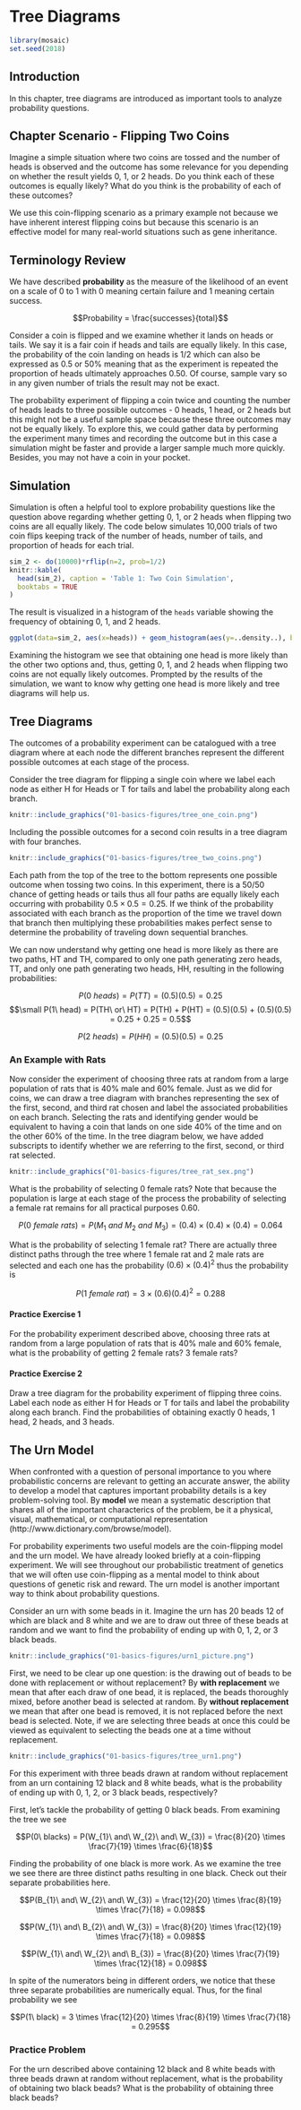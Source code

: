 # Tree Diagrams {#trees}

```r
library(mosaic)
set.seed(2018)
```

## Introduction {#introduction}

In this chapter,  tree diagrams are introduced as important tools to analyze probability questions. 

## Chapter Scenario - Flipping Two Coins {#chapter_scenario}

Imagine a simple situation where two coins are tossed and the number of heads is observed and the outcome has some relevance for you depending on whether the result yields 0, 1, or 2 heads. Do you think each of these outcomes is equally likely? What do you think is the probability of each of these outcomes?

We use this coin-flipping scenario as a primary example not because we have inherent interest flipping coins but because this scenario is an effective model for many real-world situations such as gene inheritance. 

## Terminology Review {#terminology_review}

We have described **probability** as the measure of the likelihood of an event on a scale of 0 to 1 with 0 meaning certain failure and 1 meaning certain success. 

$$Probability = \frac{successes}{total}$$

Consider a coin is flipped and we examine whether it lands on heads or tails. We say it is a fair coin if heads and tails are equally likely.  In this case, the probability of the coin landing on heads is $1/2$ which can also be expressed as $0.5$ or $50\%$ meaning that as the experiment is repeated the proportion of heads ultimately approaches $0.50$. Of course, sample vary so in any given number of trials the result may not be exact. 

The probability experiment of flipping a coin twice and counting the number of heads leads to three possible outcomes - 0 heads, 1 head, or 2 heads but this might not be a useful sample space because these three outcomes may not be equally likely. To explore this, we could gather data by performing the experiment many times and recording the outcome but in this case a simulation might be faster and provide a larger sample much more quickly. Besides, you may not have a coin in your pocket.

## Simulation {#simulation}

Simulation is often a helpful tool to explore probability questions like the question above regarding whether getting 0, 1, or 2 heads when flipping two coins are all equally likely. The code below simulates 10,000 trials of two coin flips keeping track of the number of heads, number of tails, and proportion of heads for each trial.

```r
sim_2 <- do(10000)*rflip(n=2, prob=1/2)
knitr::kable(
  head(sim_2), caption = 'Table 1: Two Coin Simulation',
  booktabs = TRUE
)
```

The result is visualized in a histogram of the `heads` variable showing the frequency of obtaining 0, 1, and 2 heads.

```r
ggplot(data=sim_2, aes(x=heads)) + geom_histogram(aes(y=..density..), binwidth = 1)
```

Examining the histogram we see that obtaining one head is more likely than the other two options and, thus, getting 0, 1, and 2 heads when flipping two coins are not equally likely outcomes. Prompted by the results of the simulation, we want to know why getting one head is more likely and tree diagrams will help us.

## Tree Diagrams {#tree_diagrams}

The outcomes of a probability experiment can be catalogued with a tree diagram where at each node the different branches represent the different possible outcomes at each stage of the process. 

Consider the tree diagram for flipping a single coin where we label each node as either H for Heads or T for tails and label the probability along each branch.

```r
knitr::include_graphics("01-basics-figures/tree_one_coin.png")
```

Including the possible outcomes for a second coin results in a tree diagram with four branches. 

```r
knitr::include_graphics("01-basics-figures/tree_two_coins.png")
```

Each path from the top of the tree to the bottom represents one possible outcome when tossing two coins. In this experiment, there is a 50/50 chance of getting heads or tails thus all four paths are equally likely each occurring with probability $0.5 \times 0.5 = 0.25$. If we think of the probability associated with each branch as the proportion of the time we travel down that branch then multiplying these probabilities makes perfect sense to determine the probability of traveling down sequential branches.

We can now understand why getting one head is more likely as there are two paths, HT and TH, compared to only one path generating zero heads, TT, and only one path generating two heads, HH, resulting in the following probabilities:

$$P(0\ heads) = P(TT) = (0.5)(0.5) = 0.25$$
$$\small P(1\ head) = P(TH\ or\ HT) = P(TH) + P(HT) = (0.5)(0.5) + (0.5)(0.5) = 0.25 + 0.25 = 0.5$$

$$P(2\ heads) = P(HH) = (0.5)(0.5) = 0.25$$

### An Example with Rats {#an_example_with_rats}

Now consider the experiment of choosing three rats at random from a large population of rats that is 40% male and 60% female. Just as we did for coins, we can draw a tree diagram with branches representing the sex of the first, second, and third rat chosen and label the associated probabilities on each branch. Selecting the rats and identifying gender would be equivalent to having a coin that lands on one side 40% of the time and on the other 60% of the time. In the tree diagram below, we have added subscripts to identify whether we are referring to the first, second, or third rat selected.

```r
knitr::include_graphics("01-basics-figures/tree_rat_sex.png")
```

What is the probability of selecting 0 female rats? Note that because the population is large at each stage of the process the probability of selecting a female rat remains for all practical purposes 0.60.

$$P(0\ female\ rats) = P(M_{1}\ and\ M_{2}\ and\ M_{3}) = (0.4) \times (0.4) \times (0.4) = 0.064$$

What is the probability of selecting 1 female rat? There are actually three distinct paths through the tree where 1 female rat and 2 male rats are selected and each one has the probability $(0.6) \times (0.4)^2$ thus the probability is 

$$P(1\ female\ rat) = 3 \times (0.6) (0.4)^2 = 0.288$$

#### Practice Exercise 1
For the probability experiment described above, choosing three rats at random from a large population of rats that is 40% male and 60% female, what is the probability of getting 2 female rats? 3 female rats?

#### Practice Exercise 2
Draw a tree diagram for the probability experiment of flipping three coins. Label each node as either H for Heads or T for tails and label the probability along each branch. Find the probabilities of obtaining exactly 0 heads, 1 head, 2 heads, and 3 heads.

## The Urn Model {#the_urn_model}

When confronted with a question of personal importance to you where probabilistic concerns are relevant to getting an accurate answer, the ability to develop a model that captures important probability details is a key problem-solving tool. By **model** we mean a systematic description that shares all of the important characterics of the problem, be it a physical, visual, mathematical, or computational representation (http://www.dictionary.com/browse/model). 

For probability experiments two useful models are the coin-flipping model and the urn model. We have already looked briefly at a coin-flipping experiment. We will see throughout our probabilistic treatment of genetics that we will often use coin-flipping as a mental model to think about questions of genetic risk and reward. The urn model is another important way to think about probability questions. 

Consider an urn with some beads in it. Imagine the urn has 20 beads 12 of which are black and 8 white and we are to draw out three of these beads at random and we want to find the probability of ending up with 0, 1, 2, or 3 black beads. 

```r
knitr::include_graphics("01-basics-figures/urn1_picture.png")
```

First, we need to be clear up one question: is the drawing out of beads to be done with replacement or without replacement? By **with replacement** we mean that after each draw of one bead, it is replaced, the beads thoroughly mixed, before another bead is selected at random. By **without replacement** we mean that after one bead is removed, it is not replaced before the next bead is selected. Note, if we are selecting three beads at once this could be viewed as equivalent to selecting the beads one at a time without replacement. 

```r
knitr::include_graphics("01-basics-figures/tree_urn1.png")
```

For this experiment with three beads drawn at random without replacement from an urn containing 12 black and 8 white beads, what is the probability of ending up with 0, 1, 2, or 3 black beads, respectively?

First, let's tackle the probability of getting 0 black beads. From examining the tree we see 

$$P(0\ blacks) = P(W_{1}\ and\ W_{2}\ and\ W_{3}) = \frac{8}{20} \times \frac{7}{19} \times \frac{6}{18}$$

Finding the probability of one black is more work. As we examine the tree we see there are three distinct paths resulting in one black. Check out their separate probabilities here.

$$P(B_{1}\ and\ W_{2}\ and\ W_{3}) = \frac{12}{20} \times \frac{8}{19} \times \frac{7}{18} = 0.098$$

$$P(W_{1}\ and\ B_{2}\ and\ W_{3}) = \frac{8}{20} \times \frac{12}{19} \times \frac{7}{18} = 0.098$$

$$P(W_{1}\ and\ W_{2}\ and\ B_{3}) = \frac{8}{20} \times \frac{7}{19} \times \frac{12}{18} = 0.098$$

In spite of the numerators being in different orders, we notice that these three separate probabilities are numerically equal. Thus, for the final probability we see

$$P(1\ black) = 3 \times \frac{12}{20} \times \frac{8}{19} \times \frac{7}{18} = 0.295$$

### Practice Problem
For the urn described above containing 12 black and 8 white beads with three beads drawn at random without replacement, what is the probability of obtaining two black beads? What is the probability of obtaining three black beads?
